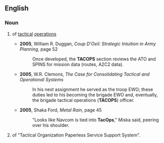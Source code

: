 ==English==

===Noun===
{{en-noun|-}}
# {{US|military}} {{abbreviation-old}} of [[tactical]] [[operations]]
#* '''2005''', William R. Duggan, ''Coup D'Oeil: Strategic Intuition in Army Planning'', page 52
#*: Once developed, the '''TACOPS''' section reviews the ATO and SPINS for mission data (routes, A2C2 data).
#* '''2005''', W.R. Clemons, ''The Case for Consolidating Tactical and Operational Systems''
#*: In his next assignment he served as the troop EWO; these duties led to his becoming the brigade EWO and, eventually, the brigade tactical operations ('''TACOPS''') officer.
#* '''2005''', Shaka Ford, ''Metal Rain'', page 45
#*: "Looks like Navcom is tied into '''TacOps'''," Miska said, peering over his shoulder.
# {{US|military}} {{abbreviation-old}} of "Tactical Organization Paperless Service Support System".